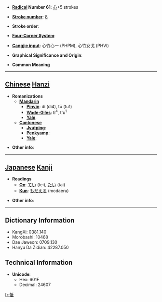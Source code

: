 * '''[[Wiktionary:Chinese radical index| Radical]] Number 61''': [[Wiktionary:Chinese radical index 心|心]]+5 strokes

* '''[[Wiktionary:Chinese total strokes index|Stroke number]]''': [[Wiktionary:Chinese total strokes index 8|8]]

* '''Stroke order''': 

* '''[[Wiktionary:Chinese four corner index|Four-Corner System]]''': 

* '''[[Wiktionary:Chinese Cangjie index|Cangjie input]]''': 心竹心一 (PHPM), 心竹女戈 (PHVI)

* '''Graphical Significance and Origin''': 

* '''Common Meaning'''

----

== [[Chinese]] [[Hanzi]] ==

* '''Romanizations'''
** '''[[Mandarin]]'''
*** '''[[Pinyin]]''': dì (di4), tū (tu1)
*** '''[[Wade-Giles]]''': ti<sup>4</sup>, t'u<sup>1</sup>
*** '''[[Yale]]''': 
** '''[[Cantonese]]'''
*** '''[[Jyutping]]''':
*** '''[[Penkyamp]]''': 
*** '''[[Yale]]''': 

* '''Other info''': 

----

== [[Japanese]] [[Kanji]] ==

* '''Readings'''
** '''[[On]]''': [[てい]] (tei), [[たい]] (tai)
** '''[[Kun]]''': [[もだえる]] (modaeru)

* '''Other info''':  

----

== Dictionary Information ==

* KangXi: 0381.140
* Morobashi: 10468
* Dae Jaweon: 0709.130
* Hanyu Da Zidian: 42287.050

== Technical Information ==

* '''Unicode''':
** Hex: 601F
** Decimal: 24607

[[fr:怟]]